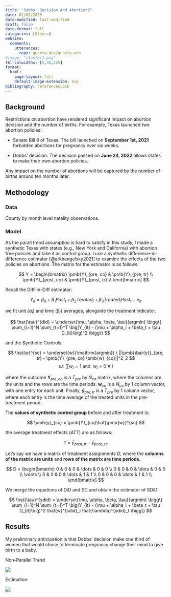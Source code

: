 ```yaml
---
title: "Dobbs' Decision And Abortion2"
date: 01/05/2025
date-modified: last-modified
draft: false
date-format: full
categories: [Others]
website:
  comments: 
    utterances:
      repo: quarto-dev/quarto-web
#image: "cluster1.png"
tbl-colwidths: [5,30,125]
format: 
  html:
    page-layout: full
    default-image-extension: svg
bibliography: references.bib
---
```


## Background

Restrictions on abortion have rendered significant impact on abortion decision and the number of births. For example, Texas launched two abortion policies:

-   Senate Bill 8 of Texas: The bill launched on **September 1st, 2021** forbidden abortions for pregnancy over six weeks.

-   Dobbs' decision: The decision passed on **June 24, 2022** allows states to make their own abortion policies.

Any impact on the number of abortions will be captured by the number of births around ten months later.

## Methodology

### Data

County by month level natality observations.

### Model

As the parall trend assumption is hard to satisfy in this study, I made a synthetic Texas with states (e.g., New York and California) with abortion free policies and take it as control group. I use a synthetic difference-in-difference estimator [@arkhangelsky2021] to examine the effects of the two policies on abortions. The matrix for the estimator is as follows:

$$
Y = \begin{bmatrix}
    \pmb{Y}_{pre, co} & \pmb{Y}_{pre, tr} \\
    \pmb{Y}_{post, co} & \pmb{Y}_{post, tr} \\
\end{bmatrix}
$$

Recall the Diff-in-Diff estimator:

$$
Y_{it} = \beta_0 + \beta_1 Post_t + \beta_2 Treated_i + \beta_3 Treated_i  Post_t + e_{it}
$$

we fit unit ($\alpha_i$) and time ($\beta_t$) averages, alongside the treatment indicator.

$$
\hat{\tau}^{did} = \underset{\mu, \alpha, \beta, \tau}{argmin} \bigg\{ \sum_{i=1}^N \sum_{t=1}^T \big(Y_{it} - (\mu + \alpha_i + \beta_t + \tau D_{it}\big)^2 \bigg\}
$$

and the Synthetic Controls:

$$
\hat{w}^{sc} = \underset{w}{\mathrm{argmin}} \ ||\pmb{\bar{y}}_{pre, tr} - \pmb{Y}_{pre, co} \pmb{w}_{co}||^2_2 
$$ $$
\text{s.t } \ \sum w_i = 1 \text{ and } \ w_i > 0 \ \forall \ i
$$

where the outcome $\pmb{Y}_{pre, co}$ is a $T_{pre}$ by $N_{co}$ matrix, where the columns are the units and the rows are the time periods. $\pmb{w}_{co}$ is a $N_{co}$ by 1 column vector, with one entry for each unit. Finally, $\pmb{\bar{y}}_{pre, tr}$ is a $T_{pre}$ by 1 column vector, where each entry is the time average of the treated units in the pre-treatment period.

The **values of synthetic control group** before and after treatment is:

$$
\pmb{y}_{sc} = \pmb{Y}_{co}\hat{\pmb{w}}^{sc}
$$

the average treatment effects ($ATT$) are as follows:

$$
\hat{\tau} =  \bar{y}_{post, tr} - \bar{y}_{post, sc}
$$

Let's say we have a matrix of treatment assignments $D$, where the **columns of the matrix are units** and **rows of the matrix are time periods**.

$$
D = \begin{bmatrix}
    0 & 0 & 0 & \dots & 0 & 0 \\
    0 & 0 & 0 & \dots & 0 & 0 \\
    \vdots \\
    0 & 0 & 0 & \dots & 1 & 1 \\
    0 & 0 & 0 & \dots & 1 & 1 \\
\end{bmatrix}
$$

We merge the equations of DiD and SC and obtain the estimator of SDiD:

$$
\hat{\tau}^{sdid} = \underset{\mu, \alpha, \beta, \tau}{argmin}  \bigg\{ \sum_{i=1}^N \sum_{t=1}^T \big(Y_{it} - (\mu + \alpha_i + \beta_t + \tau D_{it}\big)^2 \hat{w}^{sdid}_i \hat{\lambda}^{sdid}_t \bigg\}
$$

## Results

My preliminary anticipation is that Dobbs' decision make one third of women that would chose to terminate pregnancy change their mind to give birth to a baby.

Non-Parallel Trend

![](images/non-parallel-04.svg){fig-align="center"}

Estimation:

![](images/sdid.svg){fig-align="center"}
